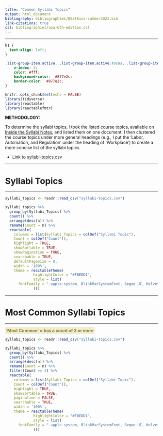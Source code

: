 ```yaml
---
title: "Common Syllabi Topics"
output: html_document
bibliography: bibliographies/DSethics-summer2023.bib
link-citations: true
csl: bibliographies/apa-6th-edition.csl
---
```


----


```css
h1 {
  text-align: left;
}

.list-group-item.active, .list-group-item.active:focus, .list-group-item.active:hover {
    z-index: 2;
    color: #fff;
    background-color:  #877e2c;
    border-color:  #877e2c;
}
```

```r
knitr::opts_chunk$set(echo = FALSE)
library(tidyverse)
library(reactable)
library(reactablefmtr)
```

**METHODOLOGY:**

To determine the syllabi topics, I took the listed course topics, available on [Inside the Syllabi Notes](inside-syllabi.html), and listed them on one document. I then clustered the course topics under more general headings (e.g., I put the  ‘Labor, Automation, and Regulation’ under the heading of ‘Workplace’) to create a more concise list of the syllabi topics.

* Link to [syllabi-topics.csv](https://github.com/scolando/DSethics-summer2023/blob/main/Rmds/syllabi-topics.csv)

----

# Syllabi Topics

----

```r
syllabi_topics <- readr::read_csv("syllabi-topics.csv")

syllabi_topics %>%
  group_by(Syllabi_Topics) %>%
  count() %>%
  arrange(desc(n)) %>%
  rename(Count = n) %>%
  reactable(
    columns = list(Syllabi_Topics = colDef("Syllabi Topic"),
    Count = colDef("Count")),
    highlight = TRUE,
    showSortable = TRUE,
    showPagination = TRUE,
    searchable = TRUE,
    defaultPageSize = 8,
    width = '100%',
    theme = reactableTheme(
             highlightColor = "#F0EDD1",
             style = list(
      fontFamily = "-apple-system, BlinkMacSystemFont, Segoe UI, Helvetica, Arial, sans-serif"
             )))
```

----

# Most Common Syllabi Topics

----

<span style="color:#877e2c; background-color: #F0EDD1; border: 3px solid #F0EDD1; border-radius: 4px;">**'Most Common' = has a count of 3 or more**</span>
<br>

```r
syllabi_topics <- readr::read_csv("syllabi-topics.csv")

syllabi_topics %>%
  group_by(Syllabi_Topics) %>%
  count() %>%
  arrange(desc(n)) %>%
  rename(Count = n) %>%
  filter(Count >= 3) %>% 
  reactable(
    columns = list(Syllabi_Topics = colDef("Syllabi Topic"),
    Count = colDef("Count")),
    highlight = TRUE,
    showSortable = TRUE,
    pagination = FALSE,
    searchable = TRUE,
    width = '100%',
    theme = reactableTheme(
             highlightColor = "#F0EDD1",
             style = list(
      fontFamily = "-apple-system, BlinkMacSystemFont, Segoe UI, Helvetica, Arial, sans-serif"
             ))) 
```
